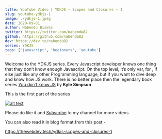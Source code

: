 ```yaml
---
title: YouTube Video | YDKJS — Scopes and Closures — 1
slug: youtube-ydkjs-1
image: ./ydkjs-1.jpeg
date: 2020-09-01
author: Nabendu Biswas
twitter: https://twitter.com/nabendu82
github: https://github.com/nabendu82
dev: https://dev.to/nabendu82
series: YDKJS
tags: ['javascript', 'beginners', 'youtube']
---
```


Welcome to the YDKJS series. Every Javascript developer knows one thing that they don’t know enough Javascript. On the top level, it’s only var, for , if else just like any other Programming language, but if you want to dive deep and know how JS work. There is no better place then the legendary book series [You don’t know JS](https://maximdenisov.gitbooks.io/you-don-t-know-js/content/) by **Kyle Simpson**

This is the first part of the series

<div className={styles.image__small}>

[![alt text](https://res.cloudinary.com/dxkxvfo2o/image/upload/v1598988894/ydkjs-sandc_whhv2k.png)](https://youtu.be/i38TChxaayE "YouTube YDKJS")

</div>

Please do like it and [Subscribe](https://www.youtube.com/channel/UCRf7mazcufqZxd2pR3oQJuQ?sub_confirmation=1) to my channel for more videos.

You can also read it in blog format,from this post -

https://thewebdev.tech/ydkjs-scopes-and-closures-1

